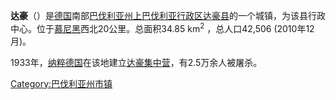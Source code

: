 {{noteTA
|G1=德国地名
|G2=Landkreis
|G3=单位
}}
{{Infobox settlement
| name = 达豪
| native_name                    = Dachau
| image_skyline               =  Dachau1.jpg
| image_map = Dachau in DAH.svg
| map_caption = 达豪在[[达豪县|达豪县]]的位置
| image_shield =File:Wappen von Dachau.svg
| mapsize                 = 250px
| pushpin_map = Germany
| pushpin_map_caption = 达豪在[[德國|德國]]的位置
| subdivision_type =國家
| subdivision_name ={{DEU}}
| subdivision_type1        = 州
| subdivision_name1        = [[巴伐利亚州|巴伐利亚州]]
| subdivision_type2       = 行政区
| subdivision_name2       = [[上巴伐利亚行政区|上巴伐利亚行政区]]
| subdivision_type3 = [[縣_(德國)|縣]]
| subdivision_name3 =[[达豪县|达豪县]]
| coordinates =
{{coord|48|15|37|N|11|26|3|E}}
| area_total_km2          = 34.85
| population_total        = 46.705
| population_as_of        = 2015.12.31
| leader_title = 市長
| leader_name = Florian Hartmann
| leader_party = [[德國社會民主黨|SPD]]
| postal_code_type = 郵政號碼
| postal_code = 85221
| area_code = +49
| elevation_m = 482
| registration_plate = DAH
| blank_name = 政府地址
| blank_info = Straße 2–6
85221 Dachau
| website = {{url|www.dachau.de}}
}}
'''达豪'''（{{lang-de|Dachau}}）是[[德国|德国]]南部[[巴伐利亚州|巴伐利亚州]][[上巴伐利亚行政区|上巴伐利亚行政区]][[达豪县|达豪县]]的一个城镇，为该县行政中心。位于[[慕尼黑|慕尼黑]]西北20公里。总面积34.85 km<sup>2</sup> ，总人口42,506 (2010年12月)。

1933年，[[纳粹德国|纳粹德国]]在该地建立[[达豪集中营|达豪集中营]]，有2.5万余人被屠杀。

{{Authority control}}
{{DEFAULTSORT:Dachau}}
[[Category:巴伐利亚州市镇|Category:巴伐利亚州市镇]]